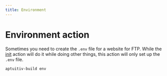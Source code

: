 ```yaml
---
title: Environment
---
```


# Environment action

Sometimes you need to create the `.env` file for a website for FTP. While the [init](initialize) action will do it while doing other things, this action will only set up the `.env` file.

```bash
aptuitiv-build env
```

